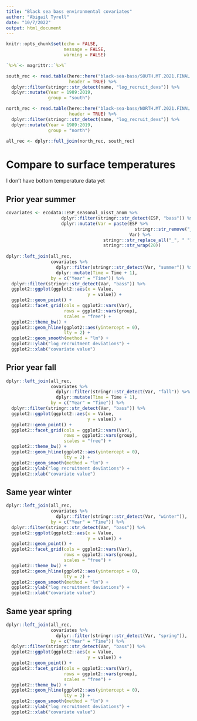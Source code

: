 ```yaml
---
title: "Black sea bass environmental covariates"
author: "Abigail Tyrell"
date: "10/7/2022"
output: html_document
---
```


```r
knitr::opts_chunk$set(echo = FALSE,
                      message = FALSE,
                      warning = FALSE)

`%>%`<- magrittr::`%>%`
```


```r
south_rec <- read.table(here::here("black-sea-bass/SOUTH.MT.2021.FINAL.STD.txt"),
                        header = TRUE) %>%
  dplyr::filter(stringr::str_detect(name, "log_recruit_devs")) %>%
  dplyr::mutate(Year = 1989:2019,
                group = "south")

north_rec <- read.table(here::here("black-sea-bass/NORTH.MT.2021.FINAL.STD.txt"),
                        header = TRUE) %>%
  dplyr::filter(stringr::str_detect(name, "log_recruit_devs")) %>%
  dplyr::mutate(Year = 1989:2019,
                group = "north")

all_rec <- dplyr::full_join(north_rec, south_rec)
```

# Compare to surface temperatures
I don't have bottom temperature data yet

## Prior year summer
```r
covariates <- ecodata::ESP_seasonal_oisst_anom %>% 
                     dplyr::filter(stringr::str_detect(ESP, "bass")) %>%
                     dplyr::mutate(Var = paste(ESP %>% 
                                                 stringr::str_remove("_spring"), 
                                               Var) %>%
                                     stringr::str_replace_all("_", " ") %>%
                                     stringr::str_wrap(20))
  
dplyr::left_join(all_rec, 
                 covariates %>%
                   dplyr::filter(stringr::str_detect(Var, "summer")) %>%
                   dplyr::mutate(Time = Time + 1),
                 by = c("Year" = "Time")) %>%
  dplyr::filter(stringr::str_detect(Var, "bass")) %>%
  ggplot2::ggplot(ggplot2::aes(x = Value,
                               y = value)) +
  ggplot2::geom_point() +
  ggplot2::facet_grid(cols = ggplot2::vars(Var),
                      rows = ggplot2::vars(group),
                      scales = "free") +
  ggplot2::theme_bw() +
  ggplot2::geom_hline(ggplot2::aes(yintercept = 0),
                      lty = 2) +
  ggplot2::geom_smooth(method = "lm") +
  ggplot2::ylab("log recruitment deviations") +
  ggplot2::xlab("covariate value")
```

## Prior year fall
```r
dplyr::left_join(all_rec, 
                 covariates %>%
                   dplyr::filter(stringr::str_detect(Var, "fall")) %>%
                   dplyr::mutate(Time = Time + 1),
                 by = c("Year" = "Time")) %>%
  dplyr::filter(stringr::str_detect(Var, "bass")) %>%
  ggplot2::ggplot(ggplot2::aes(x = Value,
                               y = value)) +
  ggplot2::geom_point() +
  ggplot2::facet_grid(cols = ggplot2::vars(Var),
                      rows = ggplot2::vars(group),
                      scales = "free") +
  ggplot2::theme_bw() +
  ggplot2::geom_hline(ggplot2::aes(yintercept = 0),
                      lty = 2) +
  ggplot2::geom_smooth(method = "lm") +
  ggplot2::ylab("log recruitment deviations") +
  ggplot2::xlab("covariate value")
```

## Same year winter
```r
dplyr::left_join(all_rec, 
                 covariates %>%
                   dplyr::filter(stringr::str_detect(Var, "winter")),
                 by = c("Year" = "Time")) %>%
  dplyr::filter(stringr::str_detect(Var, "bass")) %>%
  ggplot2::ggplot(ggplot2::aes(x = Value,
                               y = value)) +
  ggplot2::geom_point() +
  ggplot2::facet_grid(cols = ggplot2::vars(Var),
                      rows = ggplot2::vars(group),
                      scales = "free") +
  ggplot2::theme_bw() +
  ggplot2::geom_hline(ggplot2::aes(yintercept = 0),
                      lty = 2) +
  ggplot2::geom_smooth(method = "lm") +
  ggplot2::ylab("log recruitment deviations") +
  ggplot2::xlab("covariate value")
```

## Same year spring
```r
dplyr::left_join(all_rec, 
                 covariates %>%
                   dplyr::filter(stringr::str_detect(Var, "spring")),
                 by = c("Year" = "Time")) %>%
  dplyr::filter(stringr::str_detect(Var, "bass")) %>%
  ggplot2::ggplot(ggplot2::aes(x = Value,
                               y = value)) +
  ggplot2::geom_point() +
  ggplot2::facet_grid(cols = ggplot2::vars(Var),
                      rows = ggplot2::vars(group),
                      scales = "free") +
  ggplot2::theme_bw() +
  ggplot2::geom_hline(ggplot2::aes(yintercept = 0),
                      lty = 2) +
  ggplot2::geom_smooth(method = "lm") +
  ggplot2::ylab("log recruitment deviations") +
  ggplot2::xlab("covariate value")
```



